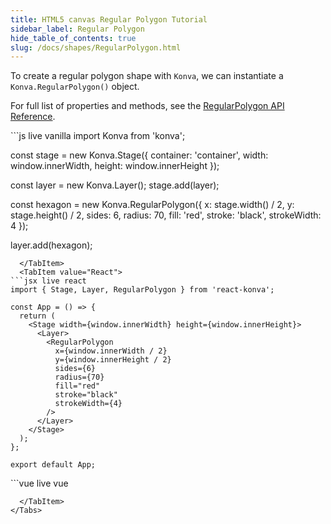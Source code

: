 ```yaml
---
title: HTML5 canvas Regular Polygon Tutorial
sidebar_label: Regular Polygon
hide_table_of_contents: true
slug: /docs/shapes/RegularPolygon.html
---
```


To create a regular polygon shape with `Konva`, we can instantiate a `Konva.RegularPolygon()` object.

For full list of properties and methods, see the [RegularPolygon API Reference](/docs/api/Konva.RegularPolygon.html).


<Tabs>
  <TabItem value="Vanilla" default>
```js live vanilla
import Konva from 'konva';

const stage = new Konva.Stage({
  container: 'container',
  width: window.innerWidth,
  height: window.innerHeight
});

const layer = new Konva.Layer();
stage.add(layer);

const hexagon = new Konva.RegularPolygon({
  x: stage.width() / 2,
  y: stage.height() / 2,
  sides: 6,
  radius: 70,
  fill: 'red',
  stroke: 'black',
  strokeWidth: 4
});

layer.add(hexagon);
```
  </TabItem>
  <TabItem value="React">
```jsx live react
import { Stage, Layer, RegularPolygon } from 'react-konva';

const App = () => {
  return (
    <Stage width={window.innerWidth} height={window.innerHeight}>
      <Layer>
        <RegularPolygon
          x={window.innerWidth / 2}
          y={window.innerHeight / 2}
          sides={6}
          radius={70}
          fill="red"
          stroke="black"
          strokeWidth={4}
        />
      </Layer>
    </Stage>
  );
};

export default App;
```
  </TabItem>
  <TabItem value="Vue">
```vue live vue
<template>
  <v-stage :config="stageSize">
    <v-layer>
      <v-regular-polygon :config="hexagonConfig" />
    </v-layer>
  </v-stage>
</template>

<script setup>
const stageSize = {
  width: window.innerWidth,
  height: window.innerHeight
};

const hexagonConfig = {
  x: window.innerWidth / 2,
  y: window.innerHeight / 2,
  sides: 6,
  radius: 70,
  fill: 'red',
  stroke: 'black',
  strokeWidth: 4
};
</script>
```
  </TabItem>
</Tabs>
